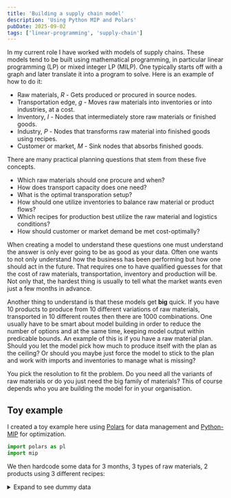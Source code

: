 ```yaml
---
title: 'Building a supply chain model'
description: 'Using Python MIP and Polars'
pubDate: 2025-09-02
tags: ['linear-programming', 'supply-chain']
---
```


In my current role I have worked with models of supply chains.
These models tend to be built using mathematical programming, in particular linear programming (LP) or mixed integer LP (MILP).
One typically starts off with a graph and later translate it into a program to solve.
Here is an example of how to do it:

* Raw materials, *R* - Gets produced or procured in source nodes.
* Transportation edge, *g* - Moves raw materials into inventories or into industries, at a cost.
* Inventory, *I* - Nodes that intermediately store raw materials or finished goods.
* Industry, *P* - Nodes that transforms raw material into finished goods using recipes.
* Customer or market, *M* - Sink nodes that absorbs finished goods.

There are many practical planning questions that stem from these five concepts.
* Which raw materials should one procure and when? 
* How does transport capacity does one need?
* What is the optimal transporation setup?
* How should one utilize inventories to balance raw material or product flows?
* Which recipes for production best utilize the raw material and logistics conditions?
* How should customer or market demand be met cost-optimally?

When creating a model to understand these questions one must understand the answer is only ever going to be as good as your data.
Often one wants to not only understand how the business has been performing but how one should act in the future.
That requires one to have qualified guesses for that the cost of raw materials, transportation, inventory and production will be.
Not only that, the hardest thing is usually to tell what the market wants even just a few months in advance.

Another thing to understand is that these models get **big** quick. 
If you have 10 products to produce from 10 different variations of raw materials, transported in 10 different routes then there are 1000 combinations.
One usually have to be smart about model building in order to reduce the number of options and at the same time, keeping model output within predicable bounds.
An example of this is if you have a raw material plan. 
Should you let the model pick how much to produce itself with the plan as the ceiling?
Or should you maybe just force the model to stick to the plan and work with imports and inventories to manage what is missing?

You pick the resolution to fit the problem.
Do you need all the variants of raw materials or do you just need the big family of materials?
This of course depends who you are building the model for in your organisation.

## Toy example

I created a toy example here using [Polars](https://docs.pola.rs/api/python/dev/reference/index.html) for data management and [Python-MIP](https://docs.python-mip.com/en/latest/quickstart.html) for optimization.

```python
import polars as pl
import mip
```

We then hardcode some data for 3 months, 3 types of raw materials, 2 products using 3 different recipes:

<details>
  <summary>Expand to see dummy data</summary>

<div style={{ fontSize: "0.7rem" }}>
```python
df_raw_materials = pl.DataFrame([
    {"name":"R1", "product":"raw_material_1", "cost_per_unit":20.4, "t":1, "max_production":1000},
    {"name":"R1", "product":"raw_material_1", "cost_per_unit":20.4, "t":2, "max_production":900},
    {"name":"R1", "product":"raw_material_1", "cost_per_unit":20.4, "t":3, "max_production":1100},
    {"name":"R1", "product":"raw_material_2", "cost_per_unit":16.9, "t":1, "max_production":400},
    {"name":"R1", "product":"raw_material_2", "cost_per_unit":16.9, "t":2, "max_production":400},
    {"name":"R1", "product":"raw_material_2", "cost_per_unit":16.9, "t":3, "max_production":400},
    {"name":"R2", "product":"raw_material_1", "cost_per_unit":22.1, "t":1, "max_production":1000},
    {"name":"R2", "product":"raw_material_1", "cost_per_unit":22.1, "t":2, "max_production":900},
    {"name":"R2", "product":"raw_material_1", "cost_per_unit":22.1, "t":3, "max_production":1100},
    {"name":"R2", "product":"raw_material_2", "cost_per_unit":17.2, "t":1, "max_production":400},
    {"name":"R2", "product":"raw_material_2", "cost_per_unit":17.2, "t":2, "max_production":400},
    {"name":"R2", "product":"raw_material_2", "cost_per_unit":17.2, "t":3, "max_production":400},
    {"name":"R2", "product":"raw_material_3", "cost_per_unit":38.2, "t":1, "max_production":220},
    {"name":"R2", "product":"raw_material_3", "cost_per_unit":38.2, "t":2, "max_production":220},
    {"name":"R2", "product":"raw_material_3", "cost_per_unit":38.2, "t":3, "max_production":220},
])

df_inventories = pl.DataFrame([
    {"name":"I1", "product":"raw_material_1", "cost_per_unit":2.5, "max_inventory":20000, "min_inventory":0, "initial_inventory":0},
    {"name":"I1", "product":"raw_material_2", "cost_per_unit":2.5, "max_inventory":20000, "min_inventory":0, "initial_inventory":0},
    {"name":"I2", "product":"raw_material_1", "cost_per_unit":3.1, "max_inventory":20000, "min_inventory":0, "initial_inventory":0},
    {"name":"I2", "product":"raw_material_2", "cost_per_unit":3.1, "max_inventory":20000, "min_inventory":0, "initial_inventory":0},
    {"name":"I2", "product":"raw_material_3", "cost_per_unit":3.1, "max_inventory":20000, "min_inventory":0, "initial_inventory":0},
])

df_industry_recipe = pl.DataFrame([
    {"name":"P1", "recipe":1, "product": "product_1", "consumed":"raw_material_1", "quantity": 1},
    {"name":"P1", "recipe":1, "product": "product_1", "consumed":"raw_material_2", "quantity": 0.8},
    {"name":"P1", "recipe":2, "product": "product_1", "consumed":"raw_material_1", "quantity": 0.9},
    {"name":"P1", "recipe":2, "product": "product_1", "consumed":"raw_material_2", "quantity": 0.7},
    {"name":"P1", "recipe":2, "product": "product_1", "consumed":"raw_material_3", "quantity": 0.2},
    {"name":"P1", "recipe":3, "product": "product_2", "consumed":"raw_material_1", "quantity": 0.9},
    {"name":"P1", "recipe":3, "product": "product_2", "consumed":"raw_material_2", "quantity": 0.5},
    {"name":"P1", "recipe":3, "product": "product_2", "consumed":"raw_material_3", "quantity": 0.4},
])

df_industry_production = pl.DataFrame([
    {"name":"P1", "t":1, "production_capacity":10000},
    {"name":"P1", "t":2, "production_capacity":10000},
    {"name":"P1", "t":3, "production_capacity":10000},
])

df_market = pl.DataFrame([
    {"name":"M1", "product": "product_1", "t":1, "price":100, "demand":1e9},
    {"name":"M1", "product": "product_1", "t":2, "price":100, "demand":1e9},
    {"name":"M1", "product": "product_1", "t":3, "price":100, "demand":1e9},
    {"name":"M1", "product": "product_2", "t":1, "price":85, "demand":1e9},
    {"name":"M1", "product": "product_2", "t":2, "price":85, "demand":1e9},
    {"name":"M1", "product": "product_2", "t":3, "price":85, "demand":1e9},
])

df_transport = pl.DataFrame([
    {"name":"gR1I1", "from_node":"R1", "to_node":"I1", "cost_per_unit":10.0, "max_capacity": 10000, "min_capacity":0},
    {"name":"gR1I2", "from_node":"R1", "to_node":"I2", "cost_per_unit":13.0, "max_capacity": 10000, "min_capacity":0},
    {"name":"gR2I1", "from_node":"R2", "to_node":"I1", "cost_per_unit": 7.0, "max_capacity": 10000, "min_capacity":0},
    {"name":"gR2I2", "from_node":"R2", "to_node":"I2", "cost_per_unit":12.0, "max_capacity": 10000, "min_capacity":0},
    {"name":"gI1P1", "from_node":"I1", "to_node":"P1", "cost_per_unit": 9.0, "max_capacity": 10000, "min_capacity":0},
    {"name":"gI2P1", "from_node":"I2", "to_node":"P1", "cost_per_unit": 6.0, "max_capacity": 10000, "min_capacity":0},
    {"name":"gR1P1", "from_node":"R1", "to_node":"P1", "cost_per_unit":15.0, "max_capacity": 10000, "min_capacity":0},
    {"name":"gR2P1", "from_node":"R2", "to_node":"P1", "cost_per_unit":17.0, "max_capacity": 10000, "min_capacity":0},
    {"name":"gP1M1", "from_node":"P1", "to_node":"M1", "cost_per_unit": 0.0, "max_capacity":  1e12, "min_capacity":0},
])
```
</div>
</details>

After that we can start with model building.
We need to create variables, constraints and an objective.
Because we want to maximize profits in this example we want a maximization model.
We will add the constraints as either $=$ (equal) or $\leq$ (less than equal) between a left and right hand side.
The objective is initialized to 0.

```python
model = mip.Model(sense = mip.MAXIMIZE)

objective = 0
constraint_leq_lhs = []
constraint_leq_rhs = []
constraint_eq_lhs = []
constraint_eq_rhs = []
```

To create variables we define a helper function for Polars.
This is mainly because Polars is a little icky with arbitrary types, so they have to be treated with tongs.
Basically Polars will treat them as Python objects in a non-vectorized way (which it warns you is slow).
That is no real issue as we are mainly interested in Polars API, which I prefer over Pandas.

The first part of `create_variables` parses if the lower and upper bound are columns,
otherwise they are assumed to be numbers or something like `mip.INF`.
Then on the dataframe of interest we join a variable dataframe.
The variable dataframe is a dataframe of unique combinations of the dimension columns.
The variables are created using `model.add_var(...)`, which requires a UDF-friendly Polars function `.map_elements(...)` to run.
Since we require multiple columns in the naming process we must define a struct (the default is that Polars operate on columns not on rows).
In order to not make Polars freak out at this new column we specify the data types to be `pl.Object` which is the catch-all.

```python
def create_variables(model, df, dim_columns, lb, ub, name_prefix = ""):
    lb_is_str = False
    ub_is_str = False
    all_input_columns = dim_columns.copy()
    if isinstance(lb, str):
        all_input_columns += [lb]
        lb_is_str = True
    if isinstance(ub, str):
        all_input_columns += [ub]
        ub_is_str = True
    return df.join(
            df[all_input_columns]
            .unique()
            .with_columns(
                pl.struct(all_input_columns)
                .map_elements(
                    lambda row: 
                        model.add_var(
                            name=name_prefix+"-".join([str(row[col]) for col in dim_columns]),
                            lb = lb if not lb_is_str else row[lb],
                            ub = ub if not ub_is_str else row[ub],
                        ),
                    return_dtype=pl.Object
                )
                .alias(VAR)
            )[dim_columns + [VAR]],
            on = dim_columns,
            how = "left"
        )
```

<details>
  <summary>Expand to see how the variables are created</summary>

```python
NAME = "name"
PRODUCT = "product"
TIMESTEP = "t"
FROM_NODE = "from_node"
TO_NODE = "to_node"
VAR = "variable"
CONSUMED = "consumed"
RECIPE = "recipe"

timesteps = pl.DataFrame({TIMESTEP:[1,2,3]})

v_raw_material_production = create_variables(
    model,
    df_raw_materials, 
    [TIMESTEP, NAME, PRODUCT], 
    lb = 0, 
    ub = "max_production"
)

v_raw_material_inventory = create_variables(
    model,
    df_inventories
    .join(timesteps, how="cross"), 
    [TIMESTEP, NAME, PRODUCT], 
    lb = "min_inventory", 
    ub = "max_inventory"
)

v_production_per_recipe = create_variables(
    model,
    df_industry_recipe
    .join(timesteps, how="cross"),
    [TIMESTEP, RECIPE], 
    name_prefix="recipe_",
    lb = 0, 
    ub = mip.INF
)

products_transport_to = pl.concat([
    df_inventories[[NAME, PRODUCT]],
    df_industry_recipe[[NAME, CONSUMED]].rename({CONSUMED:PRODUCT}),
    df_market[[NAME, PRODUCT]]
]).unique().rename({NAME:TO_NODE}).sort([TO_NODE, PRODUCT])

v_transport = create_variables(
    model,
    df_transport
    .join(timesteps, how="cross")
    .join(products_transport_to, on = TO_NODE, how = "left"),
    [TIMESTEP, FROM_NODE, TO_NODE, PRODUCT], 
    lb = "min_capacity", 
    ub = "max_capacity"
)
```
</details>

After this we can start defining constraints, which is the bulk of our work.
In order to do it more compactly we define two more helper functions `sum_variables` and `custom_elementwize_series`.
Both of them are essentially just macros for applying `mip.xsum` is less and more elaborate ways.


<details>
  <summary>Expand to see how the constraints are created</summary>

```python
DEMAND = "demand"
FLOW = "flow"
LHS = "left_hand_side"
RHS = "right_hand_side"
TSHIFT = "_tshifted"
SCALED = "_scaled"

c_raw_material_transport = (
    v_transport
    .group_by([TIMESTEP, FROM_NODE, PRODUCT])
    .agg(sum_variables(output_name=LHS))
    .rename({FROM_NODE:NAME})
    .join(v_raw_material_production, on = [TIMESTEP, NAME, PRODUCT])
    .rename({VAR:RHS})
)

c_raw_material_inventory_io = (
    v_transport
    .filter(pl.col(TO_NODE).str.starts_with("I"))
    .drop(NAME).rename({TO_NODE:NAME})
    .group_by(TIMESTEP, NAME, PRODUCT)
    .agg(sum_variables(output_name="incoming"))
    .join(
        v_transport
        .filter(pl.col(FROM_NODE).str.starts_with("I"))
        .drop(NAME).rename({FROM_NODE:NAME})
        .group_by(TIMESTEP, NAME, PRODUCT)
        .agg(sum_variables(output_name="outgoing")),
        on = [TIMESTEP, NAME, PRODUCT],
        how = "left"
    )
    .with_columns(
        custom_elementwize_series(
            output_name=LHS, 
            ordered_input=["incoming", "outgoing"], 
            ordered_input_function=lambda i, o: mip.xsum([i, -o])
        )
    )
    .join(
        v_raw_material_inventory.with_columns(pl.col(VAR))
        .join(
            v_raw_material_inventory.with_columns(pl.col(TIMESTEP)+1),
            on = [TIMESTEP, NAME, PRODUCT],
            how = "left",
            suffix = TSHIFT
        )
        .with_columns(
            custom_elementwize_series(
                output_name=RHS, 
                ordered_input=[VAR, VAR + TSHIFT], 
                ordered_input_function=lambda t, tn: (
                    mip.xsum([t, -tn]) if (t is not None and tn is not None) else 0
                )
            )
        ),
        on = [TIMESTEP, NAME, PRODUCT],
        how = "left"
    )
)

c_initial_inventory = (
    v_raw_material_inventory
    .filter(pl.col(TIMESTEP) == 1)
    .rename({VAR:LHS, "initial_inventory":RHS})
)

c_raw_material_consumption = (
    v_production_per_recipe
    .with_columns(
        custom_elementwize_series(
            output_name=VAR+SCALED,
            ordered_input=[VAR, "quantity"],
            ordered_input_function=lambda v, w: w * v
        )
    )
    .group_by(TIMESTEP, NAME, CONSUMED)
    .agg(sum_variables(output_name=LHS, variable_name=VAR+SCALED))
    .join(
        v_transport
        .drop(NAME).rename({TO_NODE:NAME, PRODUCT:CONSUMED})
        .group_by(TIMESTEP, NAME, CONSUMED)
        .agg(sum_variables(RHS)),
        on = [TIMESTEP, NAME, CONSUMED],
        how = "left"
    )
)

c_product_flow = (
    v_production_per_recipe
    .select([TIMESTEP, NAME, PRODUCT, RECIPE, VAR]).unique()
    .group_by([TIMESTEP, NAME, PRODUCT])
    .agg(sum_variables(LHS))
    .join(
        v_transport
        .drop(NAME).rename({FROM_NODE:NAME})
        .group_by([TIMESTEP, NAME, PRODUCT])
        .agg(sum_variables(RHS)),
        on = [TIMESTEP, NAME, PRODUCT],
        how = "left"
    )
)

c_production_capacity = (
    v_production_per_recipe
    .select([TIMESTEP, NAME, RECIPE, VAR]).unique()
    .group_by([TIMESTEP, NAME])
    .agg(sum_variables(LHS))
    .join(
        df_industry_production.rename({"production_capacity":RHS}),
        on = [TIMESTEP, NAME],
        how = "left"
    )
)

c_market_demand = (
    df_market
    .rename({DEMAND:RHS})
    .join(
        v_transport
        .drop(NAME).rename({TO_NODE:NAME})
        .group_by([TIMESTEP, NAME, PRODUCT])
        .agg(sum_variables(LHS)),
        on = [TIMESTEP, NAME, PRODUCT],
        how = "left"
    )
)
```
</details>

The first constraint **what gets produced must be transported away** is probably the simplest while
the second **do not invent inventory** is probably the most complex.
The first is basically saying that $produced = transported$
The second is that $incoming - outgoing = current - previous$, that is, 
if we are building inventory then we must have more incoming than outgoing.

Once we have all constraint LHS and RHS defined, we can add them to the model:
```python
constraint_eq_lhs += c_raw_material_transport[LHS].to_list()
constraint_eq_rhs += c_raw_material_transport[RHS].to_list()
constraint_eq_lhs += c_raw_material_inventory_io[LHS].to_list()
constraint_eq_rhs += c_raw_material_inventory_io[RHS].to_list()
constraint_eq_lhs += c_initial_inventory[LHS].to_list()
constraint_eq_rhs += c_initial_inventory[RHS].to_list()
constraint_eq_lhs += c_raw_material_consumption[LHS].to_list()
constraint_eq_rhs += c_raw_material_consumption[RHS].to_list()
constraint_eq_lhs += c_product_flow[LHS].to_list()
constraint_eq_rhs += c_product_flow[RHS].to_list()
constraint_leq_lhs += c_production_capacity[LHS].to_list()
constraint_leq_rhs += c_production_capacity[RHS].to_list()
if market_demand_must_be_met:
    constraint_eq_lhs += c_market_demand[LHS].to_list()
    constraint_eq_rhs += c_market_demand[RHS].to_list()
else:
    constraint_leq_lhs += c_market_demand[LHS].to_list()
    constraint_leq_rhs += c_market_demand[RHS].to_list()

for lhs, rhs in zip(constraint_eq_lhs, constraint_eq_rhs):
    model += lhs == rhs, str(lhs) + " == " + str(rhs)

for lhs, rhs in zip(constraint_leq_lhs, constraint_leq_rhs):
    model += lhs <= rhs, str(lhs) + " <= " + str(rhs)

```

Note that we made `market_demand_must_be_met` conditional.
This is an example on how to make the logic easily configurable.
With a boolean one can define if demand must be met exactly or if it is an upper bound.

The last thing is to add an objective.
This is done by summarizing all the costs and profits associated with the variables.
It is all one great weighted sum:

```python
print(objective)
- 20.41-R1-raw_material_1 - 20.42-R1-raw_material_1 - 20.43-R1-raw_material_1 - 16.91-R1-raw_material_2 - 16.92-R1-raw_material_2 - 16.93-R1-raw_material_2 - 22.11-R2-raw_material_1 - 22.12-R2-raw_material_1 - 22.13-R2-raw_material_1 - 17.21-R2-raw_material_2 - 17.22-R2-raw_material_2 - 17.23-R2-raw_material_2 - 38.21-R2-raw_material_3 - 38.22-R2-raw_material_3 - 38.23-R2-raw_material_3 - 12.51-R1-I1-raw_material_1 - 12.51-R1-I1-raw_material_2 - 12.52-R1-I1-raw_material_1 - 12.52-R1-I1-raw_material_2 - 12.53-R1-I1-raw_material_1 - 12.53-R1-I1-raw_material_2 - 16.11-R1-I2-raw_material_1 - 16.11-R1-I2-raw_material_2 - 16.11-R1-I2-raw_material_3 - 16.12-R1-I2-raw_material_1 - 16.12-R1-I2-raw_material_2 - 16.12-R1-I2-raw_material_3 - 16.13-R1-I2-raw_material_1 - 16.13-R1-I2-raw_material_2 - 16.13-R1-I2-raw_material_3 - 9.51-R2-I1-raw_material_1 - 9.51-R2-I1-raw_material_2 - 9.52-R2-I1-raw_material_1 - 9.52-R2-I1-raw_material_2 - 9.53-R2-I1-raw_material_1 - 9.53-R2-I1-raw_material_2 - 15.11-R2-I2-raw_material_1 - 15.11-R2-I2-raw_material_2 - 15.11-R2-I2-raw_material_3 - 15.12-R2-I2-raw_material_1 - 15.12-R2-I2-raw_material_2 - 15.12-R2-I2-raw_material_3 - 15.13-R2-I2-raw_material_1 - 15.13-R2-I2-raw_material_2 - 15.13-R2-I2-raw_material_3 - 9.01-I1-P1-raw_material_1 - 9.01-I1-P1-raw_material_2 - 9.01-I1-P1-raw_material_3 - 9.02-I1-P1-raw_material_1 - 9.02-I1-P1-raw_material_2 - 9.02-I1-P1-raw_material_3 - 9.03-I1-P1-raw_material_1 - 9.03-I1-P1-raw_material_2 - 9.03-I1-P1-raw_material_3 - 6.01-I2-P1-raw_material_1 - 6.01-I2-P1-raw_material_2 - 6.01-I2-P1-raw_material_3 - 6.02-I2-P1-raw_material_1 - 6.02-I2-P1-raw_material_2 - 6.02-I2-P1-raw_material_3 - 6.03-I2-P1-raw_material_1 - 6.03-I2-P1-raw_material_2 - 6.03-I2-P1-raw_material_3 - 15.01-R1-P1-raw_material_1 - 15.01-R1-P1-raw_material_2 - 15.01-R1-P1-raw_material_3 - 15.02-R1-P1-raw_material_1 - 15.02-R1-P1-raw_material_2 - 15.02-R1-P1-raw_material_3 - 15.03-R1-P1-raw_material_1 - 15.03-R1-P1-raw_material_2 - 15.03-R1-P1-raw_material_3 - 17.01-R2-P1-raw_material_1 - 17.01-R2-P1-raw_material_2 - 17.01-R2-P1-raw_material_3 - 17.02-R2-P1-raw_material_1 - 17.02-R2-P1-raw_material_2 - 17.02-R2-P1-raw_material_3 - 17.03-R2-P1-raw_material_1 - 17.03-R2-P1-raw_material_2 - 17.03-R2-P1-raw_material_3 + 100.01-P1-M1-product_1 + 85.01-P1-M1-product_2 + 100.02-P1-M1-product_1 + 85.02-P1-M1-product_2 + 100.03-P1-M1-product_1 + 85.03-P1-M1-product_2 - 2.51-I1-raw_material_1 - 2.52-I1-raw_material_1 - 2.53-I1-raw_material_1 - 2.51-I1-raw_material_2 - 2.52-I1-raw_material_2 - 2.53-I1-raw_material_2 - 3.11-I2-raw_material_1 - 3.12-I2-raw_material_1 - 3.13-I2-raw_material_1 - 3.11-I2-raw_material_2 - 3.12-I2-raw_material_2 - 3.13-I2-raw_material_2 - 3.11-I2-raw_material_3 - 3.12-I2-raw_material_3 - 3.13-I2-raw_material_3 
```

<details>
  <summary>Expand to see the objective definition</summary>

```python
objective_cost_raw_material = mip.xsum(
    v_raw_material_production
     .with_columns(
        custom_elementwize_series(
            output_name=VAR+SCALED,
            ordered_input=[VAR, "cost_per_unit"],
            ordered_input_function=lambda v, w: w * v
        )
    )[VAR+SCALED]
)

objective_cost_transport = mip.xsum(
    v_transport
     .with_columns(
        custom_elementwize_series(
            output_name=VAR+SCALED,
            ordered_input=[VAR, "cost_per_unit"],
            ordered_input_function=lambda v, w: w * v
        )
    )[VAR+SCALED]
)

objective_cost_incoming_inventory = mip.xsum(
    v_raw_material_inventory
    .join(
        v_transport
        .drop(NAME).rename({TO_NODE:NAME})
        .group_by([TIMESTEP, NAME, PRODUCT])
        .agg(sum_variables("incoming")),
        on = [TIMESTEP, NAME, PRODUCT],
        how = "left"
    )
    .with_columns(
        custom_elementwize_series(
            output_name=VAR+SCALED,
            ordered_input=["incoming", "cost_per_unit"],
            ordered_input_function=lambda v, w: w * v
        )
    )[VAR+SCALED]
)

objective_cost_old_inventory = mip.xsum(
    v_raw_material_inventory
    .with_columns(
        custom_elementwize_series(
            output_name=VAR+SCALED,
            ordered_input=[VAR, "cost_per_unit"],
            ordered_input_function=lambda v, w: w * v
        )
    )[VAR+SCALED]
)


objective_gain_market = mip.xsum(
    c_market_demand
    .with_columns(
        custom_elementwize_series(
            output_name=VAR+SCALED,
            ordered_input=[LHS, "price"],
            ordered_input_function=lambda v, w: w * v
        )
    )[VAR+SCALED]
)

objective += -objective_cost_raw_material
objective += -objective_cost_transport
objective += -objective_cost_incoming_inventory
objective += -objective_cost_old_inventory
objective += objective_gain_market
model.objective = objective
```
</details>

With all this set up we can run the model as:

```python
model.max_gap = 0.05
status = model.optimize(max_seconds=300)

if status == mip.OptimizationStatus.OPTIMAL:
    print(f'optimal solution cost {model.objective_value} found')

elif status == mip.OptimizationStatus.FEASIBLE:
    print(f'sol.cost {model.objective_value} found, best possible: {model.objective_bound}')

elif status == mip.OptimizationStatus.NO_SOLUTION_FOUND:
    print(f'no feasible solution found, lower bound is: {model.objective_bound}')

if status == mip.OptimizationStatus.OPTIMAL or status == mip.OptimizationStatus.FEASIBLE:
    print('solution:')
    for v in model.vars:
       if abs(v.x) > 1e-9: # only printing non-zeros
          print(f'{v.name} : {v.x}')
```

In our example it comes out as 153588 arbitrary currency units.
The model focuses all its power on product 2, recipe 3 and ships 1600 units a month.
By modifying the data one can easily create scenarios.
For example, what happens if we stop the production (`production_capacity = 0`) for $t = 2$?

In this scenario the model is forced to store the production in inventory I1.
Because the production capacity is not a limiting factor it can double the production in $t = 3$ to make up for total production,
but, the extra cost from storing and handling 1 month of 1480 units has reduced the objective to 142338 currency units.

Since this is a linear program we can also extract shadow prices using:
```python
df_constraint_shadow_prices = pl.DataFrame({
    "name":[c.name for c in model.constrs], 
    "shadow_price":[c.pi for c in model.constrs]
}).sort("shadow_price")
```
The highest shadow price for this example is the availability of raw material 2. 
It has a shadow price of 77.42 from R1 and 74.42 from R2.
In contrast raw material 1 has 24.1 from R1 and 22.1 from R2. 
Raw material 3 has 0.0 meaning that it is not a limiting resource for additional profits.